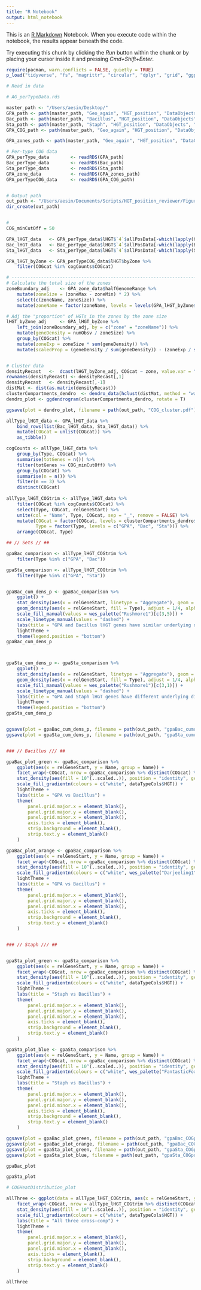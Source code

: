 ```yaml
---
title: "R Notebook"
output: html_notebook
---
```


This is an [R Markdown](http://rmarkdown.rstudio.com) Notebook. When you execute code within the notebook, the results appear beneath the code. 

Try executing this chunk by clicking the *Run* button within the chunk or by placing your cursor inside it and pressing *Cmd+Shift+Enter*. 

```r
require(pacman, warn.conflicts = FALSE, quietly = TRUE)
p_load("tidyverse", "fs", "magrittr", "circular", "dplyr", "grid", "ggplot2", "ggdendro")


```


```r
# Read in data

# AG_perTypeData.rds

master_path <- "/Users/aesin/Desktop/"
GPA_path <- path(master_path, "Geo_again", "HGT_position", "DataObjects", "AG_perTypeData.rds")
Bac_path <- path(master_path, "Bacillus", "HGT_position", "DataObjects", "AG_perTypeData.rds")
Sta_path <- path(master_path, "Staph", "HGT_position", "DataObjects", "AG_perTypeData.rds")
GPA_COG_path <- path(master_path, "Geo_again", "HGT_position", "DataObjects", "AG_perTypeCOGData.rds")

GPA_zones_path <- path(master_path, "Geo_again", "HGT_position", "DataObjects", "AG_zoneBoundaries.rds")

# Per-type COG data
GPA_perType_data		<- readRDS(GPA_path)
Bac_perType_data		<- readRDS(Bac_path)
Sta_perType_data		<- readRDS(Sta_path)
GPA_zone_data			<- readRDS(GPA_zones_path)
GPA_perTypeCOG_data		<- readRDS(GPA_COG_path)


# Output path
out_path <- "/Users/aesin/Documents/Scripts/HGT_position_reviewer/Figures/COG_position_comp"
dir_create(out_path)


# 
COG_minCutOff = 50

GPA_lHGT_data	<- GPA_perType_data$lHGT$`4`$allPosData[-which(lapply(GPA_perType_data$lHGT$`4`$allPosData$COGcat, length) > 1),] %>% mutate(Type = "GPA")
Bac_lHGT_data	<- Bac_perType_data$lHGT$`4`$allPosData[-which(lapply(Bac_perType_data$lHGT$`4`$allPosData$COGcat, length) > 1),] %>% mutate(Type = "Bac")
Sta_lHGT_data	<- Sta_perType_data$lHGT$`4`$allPosData[-which(lapply(Sta_perType_data$lHGT$`4`$allPosData$COGcat, length) > 1),] %>% mutate(Type = "Sta")

```



```r

GPA_lHGT_byZone <- GPA_perTypeCOG_data$lHGT$byZone %>%
	filter(COGcat %in% cogCounts$COGcat)

# ------------------------------------------------------------------------------------- #
# Calculate the total size of the zones
zoneBoundary_adj	<- GPA_zone_data$halfGenomeRange %>%
	mutate(zoneSize = (zoneMax - zoneMin) * 2) %>%
	select(c(zoneName, zoneSize)) %>%
	mutate(zoneName = factor(zoneName, levels = levels(GPA_lHGT_byZone$zone)))

# Adj the "proportion" of HGTs in the zones by the zone size
lHGT_byZone_adj		<- GPA_lHGT_byZone %>%
	left_join(zoneBoundary_adj, by = c("zone" = "zoneName")) %>%
	mutate(geneDensity = numObsv / zoneSize) %>%
	group_by(COGcat) %>%
	mutate(zoneExp = zoneSize * sum(geneDensity)) %>%
	mutate(scaledProp = (geneDensity / sum(geneDensity)) - (zoneExp / sum(zoneExp)))


# Cluster data
densityRecast	<-  dcast(lHGT_byZone_adj, COGcat ~ zone, value.var = "Proportion")
rownames(densityRecast)	<- densityRecast[,1]
densityRecast	<- densityRecast[,-1]
distMat <- dist(as.matrix(densityRecast))
clusterCompartments_dendro	<- dendro_data(hclust(distMat, method = "ward.D2"))
dendro_plot <- ggdendrogram(clusterCompartments_dendro, rotate = T)

ggsave(plot = dendro_plot, filename = path(out_path, "COG_cluster.pdf"), device = "pdf", width = 6, height = 12)

```


```r
allType_lHGT_data <- GPA_lHGT_data %>% 
	bind_rows(list(Bac_lHGT_data, Sta_lHGT_data)) %>%
	mutate(COGcat = unlist(COGcat)) %>%
	as_tibble()

cogCounts <- allType_lHGT_data %>%
	group_by(Type, COGcat) %>%
	summarise(totGenes = n()) %>%
	filter(totGenes >= COG_minCutOff) %>%
	group_by(COGcat) %>%
	summarise(n = n()) %>%
	filter(n == 3) %>%
	distinct(COGcat)
	
allType_lHGT_COGtrim <- allType_lHGT_data %>% 
	filter(COGcat %in% cogCounts$COGcat) %>%
	select(Type, COGcat, relGeneStart) %>%
	unite(col = "Name", Type, COGcat, sep = "_", remove = FALSE) %>%
	mutate(COGcat = factor(COGcat, levels = clusterCompartments_dendro$labels$label),
		   Type = factor(Type, levels = c("GPA", "Bac", "Sta"))) %>% 
	arrange(COGcat, Type)
```


```r
## // Sets // ##

gpaBac_comparison <- allType_lHGT_COGtrim %>%
	filter(Type %in% c("GPA", "Bac"))

gpaSta_comparison <- allType_lHGT_COGtrim %>%
	filter(Type %in% c("GPA", "Sta"))


gpaBac_cum_dens_p <- gpaBac_comparison %>%
	ggplot() +
	stat_density(aes(x = relGeneStart, linetype = "Aggregate"), geom = "line", adjust = 1/4, size = 1) +
	geom_density(aes(x = relGeneStart, fill = Type), adjust = 1/4, alpha = 0.2, color = NA) +
	scale_fill_manual(values = wes_palette("Rushmore1")[c(3,5)]) +
	scale_linetype_manual(values = "dashed") +
	labs(title = "GPA and Bacillus lHGT genes have similar underlying distributions") +
	lightTheme +
	theme(legend.position = "bottom")
gpaBac_cum_dens_p



gpaSta_cum_dens_p <- gpaSta_comparison %>%
	ggplot() +
	stat_density(aes(x = relGeneStart, linetype = "Aggregate"), geom = "line", adjust = 1/4, size = 1) +
	geom_density(aes(x = relGeneStart, fill = Type), adjust = 1/4, alpha = 0.2, color = NA) +
	scale_fill_manual(values = wes_palette("Rushmore1")[c(3,1)]) +
	scale_linetype_manual(values = "dashed") +
	labs(title = "GPA and Staph lHGT genes have different underlying distributions") +
	lightTheme +
	theme(legend.position = "bottom")
gpaSta_cum_dens_p


ggsave(plot = gpaBac_cum_dens_p, filename = path(out_path, "gpaBac_cumulDensity.pdf"), device = "pdf", width = 10, height = 6)
ggsave(plot = gpaSta_cum_dens_p, filename = path(out_path, "gpaSta_cumulDensity.pdf"), device = "pdf", width = 10, height = 6)


### // Bacillus /// ##

gpaBac_plot_green <- gpaBac_comparison %>%
	ggplot(aes(x = relGeneStart, y = Name, group = Name)) +
	facet_wrap(~COGcat, nrow = gpaBac_comparison %>% distinct(COGcat) %>% nrow, strip.position = "right", scales = "free_y") +
	stat_density(aes(fill = 10^(..scaled..)), position = "identity", geom = "tile", n = 2000, adjust = 1/4) +
	scale_fill_gradientn(colours = c("white", dataTypeCols$HGT)) +
	lightTheme +
	labs(title = "GPA vs Bacillus") +
	theme(
		panel.grid.major.x = element_blank(),
		panel.grid.major.y = element_blank(),
		panel.grid.minor.x = element_blank(),
		axis.ticks = element_blank(),
		strip.background = element_blank(),
		strip.text.y = element_blank()
	)

gpaBac_plot_orange <- gpaBac_comparison %>%
	ggplot(aes(x = relGeneStart, y = Name, group = Name)) +
	facet_wrap(~COGcat, nrow = gpaBac_comparison %>% distinct(COGcat) %>% nrow, strip.position = "right", scales = "free_y") +
	stat_density(aes(fill = 10^(..scaled..)), position = "identity", geom = "tile", n = 2000, adjust = 1/4) +
	scale_fill_gradientn(colours = c("white", wes_palette("Darjeeling1")[4])) +
	lightTheme +
	labs(title = "GPA vs Bacillus") +
	theme(
		panel.grid.major.x = element_blank(),
		panel.grid.major.y = element_blank(),
		panel.grid.minor.x = element_blank(),
		axis.ticks = element_blank(),
		strip.background = element_blank(),
		strip.text.y = element_blank()
	)


### // Staph /// ##


gpaSta_plot_green <- gpaSta_comparison %>%
	ggplot(aes(x = relGeneStart, y = Name, group = Name)) +
	facet_wrap(~COGcat, nrow = gpaBac_comparison %>% distinct(COGcat) %>% nrow, strip.position = "right", scales = "free_y") +
	stat_density(aes(fill = 10^(..scaled..)), position = "identity", geom = "tile", n = 2000, adjust = 1/4) +
	scale_fill_gradientn(colours = c("white", dataTypeCols$HGT)) +
	lightTheme +
	labs(title = "Staph vs Bacillus") +
	theme(
		panel.grid.major.x = element_blank(),
		panel.grid.major.y = element_blank(),
		panel.grid.minor.x = element_blank(),
		axis.ticks = element_blank(),
		strip.background = element_blank(),
		strip.text.y = element_blank()
	)

gpaSta_plot_blue <- gpaSta_comparison %>%
	ggplot(aes(x = relGeneStart, y = Name, group = Name)) +
	facet_wrap(~COGcat, nrow = gpaBac_comparison %>% distinct(COGcat) %>% nrow, strip.position = "right", scales = "free_y") +
	stat_density(aes(fill = 10^(..scaled..)), position = "identity", geom = "tile", n = 2000, adjust = 1/4) +
	scale_fill_gradientn(colours = c("white", wes_palette("FantasticFox1")[3])) +
	lightTheme +
	labs(title = "Staph vs Bacillus") +
	theme(
		panel.grid.major.x = element_blank(),
		panel.grid.major.y = element_blank(),
		panel.grid.minor.x = element_blank(),
		axis.ticks = element_blank(),
		strip.background = element_blank(),
		strip.text.y = element_blank()
	)

ggsave(plot = gpaBac_plot_green, filename = path(out_path, "gpaBac_COGposition_full_green.pdf"), device = "pdf", width = 15, height = 12)
ggsave(plot = gpaBac_plot_orange, filename = path(out_path, "gpaBac_COGposition_full_orang.pdf"), device = "pdf", width = 15, height = 12)
ggsave(plot = gpaSta_plot_green, filename = path(out_path, "gpaSta_COGposition_full_green.pdf"), device = "pdf", width = 15, height = 12)
ggsave(plot = gpaSta_plot_blue, filename = path(out_path, "gpaSta_COGposition_full_blue.pdf"), device = "pdf", width = 15, height = 12)

```

```r

gpaBac_plot 

```

```r
gpaSta_plot
```



```r

# COGHeatDistribution_plot

allThree <- ggplot(data = allType_lHGT_COGtrim, aes(x = relGeneStart, y = Name, group = Name)) +
	facet_wrap(~COGcat, nrow = allType_lHGT_COGtrim %>% distinct(COGcat) %>% nrow, strip.position = "right", scales = "free_y") +
	stat_density(aes(fill = 10^(..scaled..)), position = "identity", geom = "tile", n = 2000, adjust = 1/4) +
	scale_fill_gradientn(colours = c("white", dataTypeCols$HGT)) +
	labs(title = "All three cross-comp") +
	lightTheme +
	theme(
		panel.grid.major.x = element_blank(),
		panel.grid.major.y = element_blank(),
		panel.grid.minor.x = element_blank(),
		axis.ticks = element_blank(),
		strip.background = element_blank(),
		strip.text.y = element_blank()
	)
	
allThree

```



























